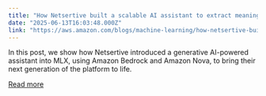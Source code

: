 ```yaml
---
title: "How Netsertive built a scalable AI assistant to extract meaningful insights from real-time data using Amazon Bedrock and Amazon Nova"
date: "2025-06-13T16:03:48.000Z"
link: "https://aws.amazon.com/blogs/machine-learning/how-netsertive-built-a-scalable-ai-assistant-to-extract-meaningful-insights-from-real-time-data-using-amazon-bedrock-and-amazon-nova/"
---
```


In this post, we show how Netsertive introduced a generative AI-powered assistant into MLX, using Amazon Bedrock and Amazon Nova, to bring their next generation of the platform to life.

[Read more](https://aws.amazon.com/blogs/machine-learning/how-netsertive-built-a-scalable-ai-assistant-to-extract-meaningful-insights-from-real-time-data-using-amazon-bedrock-and-amazon-nova/)

